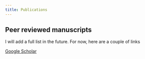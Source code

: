 ```yaml
---
title: Publications
---
```


## Peer reviewed manuscripts

I will add a full list in the future.  For now, here are a couple of links

[Google Scholar](https://scholar.google.com/citations?hl=en&user=KesIiHAAAAAJ)